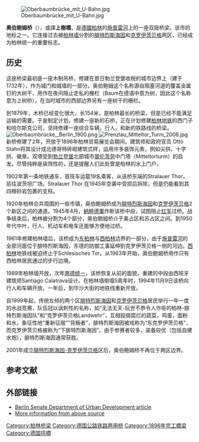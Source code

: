 {{Unreferenced |time=2009-04-23T06:37:19+00:00 }}
{{noteTA
|1=zh-hans:克罗伊茨贝格;zh-hk:十字山;zh-tw:十字山;
}}
[[Image:Oberbaumbrücke_mit_U-Bahn.jpg|thumb]]

'''奥伯鲍姆桥'''（{{lang-de|Oberbaumbrücke}}），或譯'''上樹橋'''，是[[德國|德國]][[柏林|柏林]]的[[施普雷河|施普雷河]]上的一座双层桥梁，该市的地标之一。它连接过去被[[柏林墙|柏林墙]]分割的[[腓特烈斯海因|腓特烈斯海因]]和[[克罗伊茨贝格|克罗伊茨贝格]]两区，已经成为柏林统一的重要标志。
<!-- The bridge appears prominently in the 1998 film ''[[Run_Lola_Run|Run Lola Run]]''. -->

==历史==
这座桥梁最初是一座木制吊桥，修建在昔日勃兰登堡收税的城市边界上（建于1732年），作为城门和城墙的一部分。奥伯鲍姆这个名称源自阻塞河道的覆盖金属钉的大树干，用作在夜间阻止走私的栅栏（Baum在德语中意为树，因此这个名称意为上树桥），在当时城市的西部边界另有一座树干的栅栏。 

到1879年，木桥已经变化很大，长154米，是柏林最长的桥梁，但是已经不能满足运输的需要。于是制定计划，修建一座新的石桥，正在计划修建[[柏林地铁|柏林地铁]]的西门子和哈尔斯克公司，坚持修建一座综合车辆，行人，和新的铁路线的桥梁。
[[Image:Oberbaumbrücke,_Berlin_1900.png|thumb]]
[[Image:Prenzlau_Mitteltor_Turm_2006.jpg|thumb]]
新桥修建了2年，开放于1896年柏林贸易展览会期间。建筑师和政府官员 Otto Stahn将其设计成北德哥特砖砌建筑式样，运用许多装饰元素，例如尖拱、十字拱、徽章。双塔受到[[勃兰登堡|勃兰登堡]]北部城市[[普伦茨劳|普伦茨劳]]中门塔（Mitteltorturm）的启发。尽管纯粹是装饰性的，还是提醒人们此处曾是柏林的水上门户。

1902年第一条地铁通车，首班车运载19名乘客，从该桥东端的Stralauer Thor，前往波茨坦广场。Stralauer Thor 在1945年空袭中受损后拆除，但是仍能看到其四根砂岩包裹的支柱。 

1920年柏林合并周围的一些市镇，奥伯鲍姆桥成为[[腓特烈斯海因|腓特烈斯海因]]和[[克罗伊茨贝格|克罗伊茨贝格]]2个新区之间的通道。1945年4月，[[納粹德軍|納粹德軍]]炸断该桥中段，试图阻止[[红军|红军]]过桥。战争结束后，柏林被分割为4个部分，奥伯鲍姆桥介于美占区和苏占区之间。到1950年代中叶，行人、机动车和电车还能够方便地过桥。

1961年修建柏林墙后，该桥成为[[东柏林|东柏林]]与[[西柏林|西柏林]]边界的一部分，由于[[施普雷河|施普雷河]]的全部河面位于腓特烈斯海因，东德的防御工事延伸到克罗伊茨贝格一侧的河边。[[西柏林|西柏林]]地铁线被迫终止于Schlesisches Tor。从1963年开始，奥伯鲍姆桥用作只有西柏林居民通过的步行边境。

1989年柏林墙开放，次年[[两德统一|两德统一]]，该桥恢复从前的面貌，重建的中段由西班牙建筑师Santiago Calatrava设计。在柏林墙倒塌5周年时，1994年11月9日该桥向行人和车辆开放。一年后，到华沙大街的地铁线重新开放。<!--

Since 1997, a [[neon_lamp|neon]] [[Installation_art|installation]] entitled "Stone - Paper - Scissors" by [[Thorsten_Goldberg|Thorsten Goldberg]] has adorned the bridge. Its two elements are engaged in a constant game of [[rock,_paper,_scissors|rock, paper, scissors]], suggesting the arbitrariness of immigration decisions, both during the Cold War and for today's asylum seekers 和贫穷的移民。 -->

自1999年起，传统左倾的两个区[[腓特烈斯海因|腓特烈斯海因]]和[[克罗伊茨贝格|克罗伊茨贝格]]居民举行一年一度的水战竞赛，队伍冠以讽刺性的名称，如“无法无天-玩世不恭令人作呕的柏林-腓特烈斯海因队”和“克罗伊茨贝格Landwehr”，互相投掷腐烂的蔬菜，鸡蛋，面粉和水，象征性地“重新征服”“背叛者”，腓特烈斯海因被戏称为“东克罗伊茨贝格”，而克罗伊茨贝格被称为“下腓特烈斯海因”。由于参赛者较多，装备较优（包括自建水炮），腓特烈斯海因通常获胜。

2001年成立[[腓特烈斯海因-克罗伊茨贝格|腓特烈斯海因-克罗伊茨贝格]]区后，奥伯鲍姆桥不再位于两区边界。

==参考文献==
<div class="references-small">
<references />
</div>
{{coord|52|30|07|N|13|26|44|E|region:DE-BE_type:landmark|display=title}}

== 外部链接 ==
{{Commons|Oberbaumbrücke}}
* [https://web.archive.org/web/20060509063950/http://www.stadtentwicklung.berlin.de/bauen/wanderungen/en/s4_oberbaumbruecke.shtml Berlin Senate Department of Urban Development article]
* [https://web.archive.org/web/20080128155709/http://www.stadtentwicklung.berlin.de/bauen/ueberbruecken/en/text_19.shtml More information from above source]
{{柏林墙}}
[[Category:柏林桥梁|Category:柏林桥梁]]
[[Category:德国公路铁路两用桥|Category:德国公路铁路两用桥]]
[[Category:1896年完工橋梁|Category:1896年完工橋梁]]
[[Category:德国拱橋|Category:德国拱橋]]